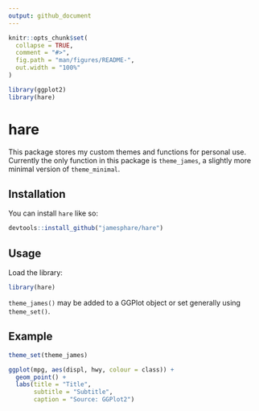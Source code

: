```yaml
---
output: github_document
---
```


<!-- README.md is generated from README.Rmd. Please edit that file -->

```r
knitr::opts_chunk$set(
  collapse = TRUE,
  comment = "#>",
  fig.path = "man/figures/README-",
  out.width = "100%"
)

library(ggplot2)
library(hare)
```

# hare

<!-- badges: start -->
<!-- badges: end -->

This package stores my custom themes and functions for personal use. Currently the only function in this package is `theme_james`, a slightly more minimal version of `theme_minimal`.

## Installation

You can install `hare` like so:

``` r
devtools::install_github("jamesphare/hare")
```

## Usage

Load the library:

``` r
library(hare)
```

`theme_james()` may be added to a GGPlot object or set generally using `theme_set()`.

## Example

```r
theme_set(theme_james)

ggplot(mpg, aes(displ, hwy, colour = class)) +
  geom_point() +
  labs(title = "Title",
       subtitle = "Subtitle",
       caption = "Source: GGPlot2")
```

